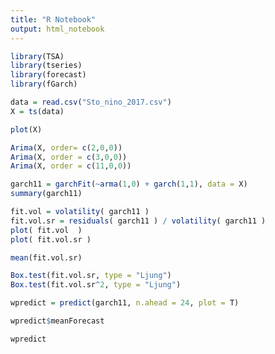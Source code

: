 ```yaml
---
title: "R Notebook"
output: html_notebook
---
```




```r
library(TSA)
library(tseries)
library(forecast)
library(fGarch)
```



```r
data = read.csv("Sto_nino_2017.csv")
X = ts(data)
```


```r
plot(X)
```
```r
Arima(X, order= c(2,0,0))
Arima(X, order = c(3,0,0))
Arima(X, order = c(11,0,0))
```

```r
garch11 = garchFit(~arma(1,0) + garch(1,1), data = X)
summary(garch11)
```

```r
fit.vol = volatility( garch11 )
fit.vol.sr = residuals( garch11 ) / volatility( garch11 )
plot( fit.vol  )
plot( fit.vol.sr )
```
```r
mean(fit.vol.sr)
```
```r
Box.test(fit.vol.sr, type = "Ljung")
Box.test(fit.vol.sr^2, type = "Ljung")
```

```r
wpredict = predict(garch11, n.ahead = 24, plot = T)
```

```r
wpredict$meanForecast
```

```r
wpredict

```

